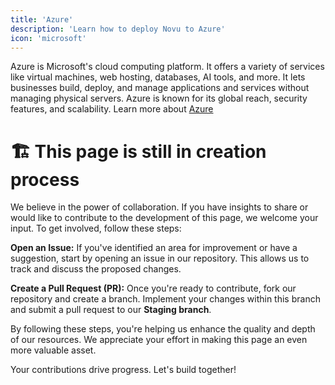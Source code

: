 ```yaml
---
title: 'Azure'
description: 'Learn how to deploy Novu to Azure'
icon: 'microsoft'
---
```

Azure is Microsoft's cloud computing platform. 
It offers a variety of services like virtual machines, web hosting, databases, AI tools, and more. 
It lets businesses build, deploy, and manage applications and services without managing physical servers. 
Azure is known for its global reach, security features, and scalability.
Learn more about [Azure](https://learn.microsoft.com/en-us/azure/)

# 🏗️ This page is still in creation process

We believe in the power of collaboration. If you have insights to share or would like to contribute to the development of this page, we welcome your input. To get involved, follow these steps:

**Open an Issue:** If you've identified an area for improvement or have a suggestion, start by opening an issue in our repository. This allows us to track and discuss the proposed changes.

**Create a Pull Request (PR):** Once you're ready to contribute, fork our repository and create a branch. Implement your changes within this branch and submit a pull request to our **Staging branch**.

By following these steps, you're helping us enhance the quality and depth of our resources. We appreciate your effort in making this page an even more valuable asset.

Your contributions drive progress. Let's build together!

